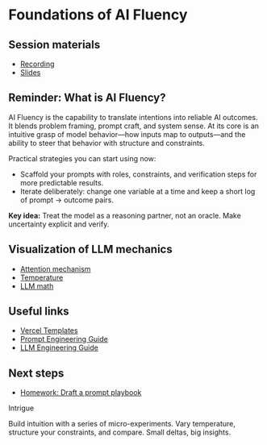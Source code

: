 # Foundations of AI Fluency

<Callout>
  <h2>Session materials</h2>
  <ul>
    <li>
      <a href="https://example.com/recording" target="_blank">Recording</a>
    </li>
    <li>
      <a href="https://example.com/slides" target="_blank">Slides</a>
    </li>
  </ul>
</Callout>

## Reminder: What is AI Fluency?

AI Fluency is the capability to translate intentions into reliable AI outcomes. It blends problem framing, prompt craft, and system sense. At its core is an intuitive grasp of model behavior—how inputs map to outputs—and the ability to steer that behavior with structure and constraints.

Practical strategies you can start using now:

- Scaffold your prompts with roles, constraints, and verification steps for more predictable results.
- Iterate deliberately: change one variable at a time and keep a short log of prompt -> outcome pairs.

<Callout>
  <strong className="font-serif text-black">Key idea:</strong> Treat the model as a <Highlight>reasoning partner</Highlight>, not an oracle. Make uncertainty explicit and verify.
</Callout>

## Visualization of LLM mechanics

- <a href="https://jalammar.github.io/illustrated-transformer/" target="_blank">Attention mechanism</a>
- <a href="https://platform.openai.com/docs/guides/text-generation#temperature" target="_blank">Temperature</a>
- <a href="https://thegradient.pub/transformers-are-graph-neural-networks/" target="_blank">LLM math</a>

## Useful links

- <a href="https://vercel.com/templates" target="_blank">Vercel Templates</a>
- <a href="https://www.promptingguide.ai/" target="_blank">Prompt Engineering Guide</a>
- <a href="https://magazine.sebastianraschka.com/p/llm-engineering-guide" target="_blank">LLM Engineering Guide</a>

## Next steps

- <a href="https://example.com/homework" target="_blank">Homework: Draft a prompt playbook</a>

<Callout>
  <div className="font-serif text-xl font-bold">Intrigue</div>
  <p>
    Build intuition with a series of micro-experiments. Vary <Highlight>temperature</Highlight>, structure your
    constraints, and compare. Small deltas, big insights.
  </p>
</Callout>
